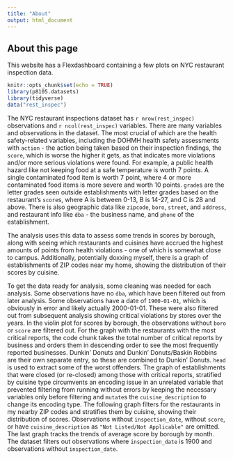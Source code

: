 ```yaml
---
title: "About"
output: html_document
---
```



## About this page

This website has a Flexdashboard containing a few plots on NYC restaurant inspection data. 

```r
knitr::opts_chunk$set(echo = TRUE)
library(p8105.datasets)
library(tidyverse)
data("rest_inspec")
```

The NYC restaurant inspections dataset has `r nrow(rest_inspec)` observations and `r ncol(rest_inspec)` variables. There are many variables and observations in the dataset. The most crucial of which are the health safety-related variables, including the DOHMH health safety assessments with `action` - the action being taken based on their  inspection findings, the `score`, which is worse the higher it gets, as that indicates more violations and/or more serious violations were found. For example, a public health hazard like not keeping food at a safe temperature is worth 7 points. A single contaminated food item is worth 7 point, where 4 or more contaminated food items is more severe and worth 10 points. `grade`s are the letter grades seen outside establishments with letter grades based on the restaurant's `score`s, where A is between 0-13, B is 14-27, and C is 28 and above. There is also geographic data like `zipcode`, `boro`, `street`, and `address`, and restaurant info like `dba` - the business name, and `phone` of the establishment. 

The analysis uses this data to assess some trends in scores by borough, along with seeing which restaurants and cuisines have accrued the highest amounts of points from health violations - one of which is somewhat close to campus. Additionally, potentially doxxing myself, there is a graph of establishments of ZIP codes near my home, showing the distribution of their scores by cuisine. 

To get the data ready for analysis, some cleaning was needed for each analysis. Some observations have no `dba`, which have been filtered out from later analysis. Some observations have a date of `1900-01-01`, which is obviously in error and likely actually 2000-01-01. These were also filtered out from subsequent analysis showing critical violations by stores over the years. In the violin plot for scores by borough, the observations without `boro` or `score` are filtered out. For the graph with the restaurants with the most critical reports, the code chunk takes the total number of critical reports by business and orders them in descending order to see the most frequently reported businesses. Dunkin' Donuts and Dunkin' Donuts/Baskin Robbins are their own separate entry, so these are combined to Dunkin' Donuts. `head` is used to extract some of the worst offenders. The graph of establishments that were closed (or re-closed) among those with critical reports, stratified by cuisine type circumvents an encoding issue in an unrelated variable that prevented filtering from running without errors by keeping the necessary variables only before filtering and `mutate`s the `cuisine_description` to change its encoding type. The following graph filters for the restaurants in my nearby ZIP codes and stratifies them by cuisine, showing their distribution of scores. Observations without `inspection_date`, without `score`, or have `cuisine_description` as `"Not Listed/Not Applicable"` are omitted. The last graph tracks the trends of average score by borough by month. The dataset filters out observations where `inspection_date` is 1900 and observations without `inspection_date`. 


